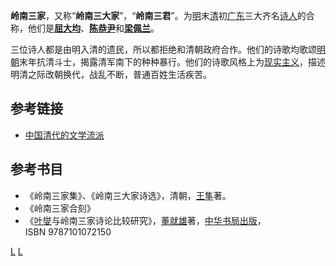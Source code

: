 '''岭南三家'''，又称“'''岭南三大家'''”，“'''岭南三君'''”。为[[明朝|明]]末[[清朝|清]]初[[广东|广东]]三大齐名[[诗人|诗人]]的合称，他们是'''[[屈大均|屈大均]]'''、'''[[陈恭尹|陈恭尹]]'''和'''[[梁佩兰|梁佩兰]]'''。

三位诗人都是由明入清的遗民，所以都拒绝和清朝政府合作。他们的诗歌均歌颂[[明朝|明朝]]末年抗清斗士，揭露清军南下的种种暴行。他们的诗歌风格上为[[现实主义|现实主义]]，描述明清之际改朝换代，战乱不断，普通百姓生活疾苦。

==参考链接==
* [https://archive.is/20140106081432/http://wuhu.banzhu.net/article/wuhu-23-826905.html 中国清代的文学流派]
==参考书目==
* 《岭南三家集》、《岭南三大家诗选》，清朝，[[王隼|王隼]]著。
* 《岭南三家合刻》
* 《[[叶燮|叶燮]]与岭南三家诗论比较研究》，[[董就雄|董就雄]]著，[[中华书局|中华书局]][[出版|出版]]，ISBN 9787101072150

{{岭南三家}}

[[Category:清朝诗人|L]]
[[Category:广东人|L]]